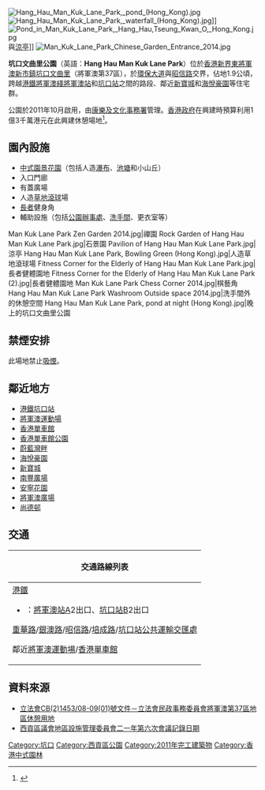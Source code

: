 {{Coord|22.3132|114.2654|type:landmark_region:HK|display=title}}
[[File:Hang_Hau_Man_Kuk_Lane_Park,_pond_(Hong_Kong).jpg|thumb]]
[[File:Hang_Hau_Man_Kuk_Lane_Park,_waterfall_(Hong_Kong).jpg|thumb]]]]
[[File:Pond_in_Man_Kuk_Lane_Park,_Hang_Hau,Tseung_Kwan_O,_Hong_Kong.jpg|thumb]]與[[涼亭|涼亭]]]]
[[File:Man_Kuk_Lane_Park_Chinese_Garden_Entrance_2014.jpg|thumb]]

'''坑口文曲里公園'''（英語：'''Hang Hau Man Kuk Lane Park'''）位於[[香港|香港]][[新界東|新界東]][[將軍澳新市鎮|將軍澳新市鎮]][[坑口_(香港)|坑口]][[文曲里|文曲里]]（將軍澳第37區），於[[環保大道|環保大道]]與[[昭信路|昭信路]]交界，佔地1.9公頃，跨越[[港鐵|港鐵]][[將軍澳綫|將軍澳綫]][[將軍澳站|將軍澳站]]和[[坑口站_(香港)|坑口站]]之間的路段、鄰近[[新寶城|新寶城]]和[[海悅豪園|海悅豪園]]等住宅群。

公園於2011年10月啟用，由[[康樂及文化事務署|康樂及文化事務署]]管理。[[香港政府|香港政府]]在興建時預算利用1億3千萬港元在此興建休憩場地<ref>{{Cite web |url=http://www.legco.gov.hk/yr08-09/chinese/panels/ha/papers/hacb2-1453-1-c.pdf |title=存档副本 |accessdate=2011-05-11 |archive-date=2010-06-02 |archive-url=https://web.archive.org/web/20100602044341/http://www.legco.gov.hk/yr08-09/chinese/panels/ha/papers/hacb2-1453-1-c.pdf |dead-url=yes }}</ref>。

==園內設施==
*[[中國園林|中式園景花園]]（包括人造[[瀑布|瀑布]]、[[池塘|池塘]]和小山丘）
*入口門廊
*有蓋廣場
*人造[[草地滾球|草地滾球]]場
*[[長者|長者]]健身角
*輔助設施（包括[[公園|公園]][[辦事處|辦事處]]、[[洗手間|洗手間]]、更衣室等）
<gallery>
Man Kuk Lane Park Zen Garden 2014.jpg|禪園
Rock Garden of Hang Hau Man Kuk Lane Park.jpg|石景園
Pavilion of Hang Hau Man Kuk Lane Park.jpg|涼亭
Hang Hau Man Kuk Lane Park, Bowling Green (Hong Kong).jpg|人造草地滾球場
Fitness Corner for the Elderly of Hang Hau Man Kuk Lane Park.jpg|長者健體園地
Fitness Corner for the Elderly of Hang Hau Man Kuk Lane Park (2).jpg|長者健體園地
Man Kuk Lane Park Chess Corner 2014.jpg|棋藝角
Hang Hau Man Kuk Lane Park Washroom Outside space 2014.jpg|洗手間外的休憩空間
Hang Hau Man Kuk Lane Park, pond at night (Hong Kong).jpg|晚上的坑口文曲里公園
</gallery>

==禁煙安排==
此場地禁止[[吸煙|吸煙]]。

==鄰近地方==
*[[港鐵|港鐵]][[坑口站_(香港)|坑口站]]
*[[將軍澳運動場|將軍澳運動場]]
*[[香港單車館|香港單車館]]
*[[香港單車館公園|香港單車館公園]]
*[[蔚藍灣畔|蔚藍灣畔]]
*[[海悅豪園|海悅豪園]]
*[[新寶城|新寶城]]
*[[南豐廣場|南豐廣場]]
*[[安寧花園|安寧花園]]
*[[將軍澳廣場|將軍澳廣場]]
*[[尚德邨|尚德邨]]

==交通==
{| class="mw-collapsible mw-collapsed wikitable" style="background:white; margin: 0 auto; width: auto;" 
! 交通路線列表
|-
|
;[[港鐵|港鐵]]
*{{港鐵路線標誌|TKL}}：[[將軍澳站|將軍澳站]]A2出口、[[坑口站_(香港)|坑口站]]B2出口
;[[重華路|重華路]]/[[銀澳路|銀澳路]]/[[昭信路|昭信路]]/[[培成路|培成路]]/[[坑口站公共運輸交匯處|坑口站公共運輸交匯處]]
{{九龍新界巴士簡單列表|91M|91S|98A|98B|98C|98D|98P|98S|290|290A|293S|296M|297|297P|298|298E|298F|798|798A|893|N290|N293}}
{{過海隧道巴士簡單列表|694|N691}}
{{大嶼山巴士簡單列表|A29|E22A|E22C|E22S|N29|NA29}}
{{新界專線小巴簡單列表|11|11M|11S|15|15A|15P|16|19S|101M|102|102B|102S|108A|109M|113}}
;鄰近[[將軍澳運動場|將軍澳運動場]]/[[香港單車館|香港單車館]]
{{九龍新界巴士簡單列表|93M|290B|290X|296A|296C|296D|296P|792M|796C|796E|796P|796R|796X|798B|N796}}
{{大嶼山巴士簡單列表|A29P}}
{{新界專線小巴簡單列表|103M|107|110|110A|114A|114B|115}}
|}

==資料來源==
{{reflist}} 
*[http://www.legco.gov.hk/yr08-09/chinese/panels/ha/papers/hacb2-1453-1-c.pdf 立法會CB(2)1453/08-09(01)號文件－立法會民政事務委員會將軍澳第37區地區休憩用地]{{Wayback|url=http://www.legco.gov.hk/yr08-09/chinese/panels/ha/papers/hacb2-1453-1-c.pdf |date=20100602044341 }}
*[http://www.districtcouncils.gov.hk/sk_d/chinese/doc/Minutes/2010/DFMC_10_6_mc.pdf 西貢區議會地區設施管理委員會二一年第六次會議記錄日期]{{dead link|date=2017年12月 |bot=InternetArchiveBot |fix-attempted=yes }}

{{Geographic Location (8-way)
|西北 = [[南豐廣場|南豐廣場]]
|北 = [[海悅豪園|海悅豪園]]、[[蔚藍灣畔|蔚藍灣畔]]
|東北= [[新寶城|新寶城]]
|西 = [[將軍澳市鎮公園|將軍澳市鎮公園]]
|中央= 將軍澳第37區
|東 = 
|西南= [[將軍澳運動場|將軍澳運動場]]
|南= [[清水灣半島_(住宅)|清水灣半島 (住宅)]]
|東南= [[百勝角|百勝角]]}}

{{香港公園}}

[[Category:坑口|Category:坑口]]
[[Category:西貢區公園|Category:西貢區公園]]

[[Category:2011年完工建築物|Category:2011年完工建築物]]
[[Category:香港中式園林|Category:香港中式園林]]